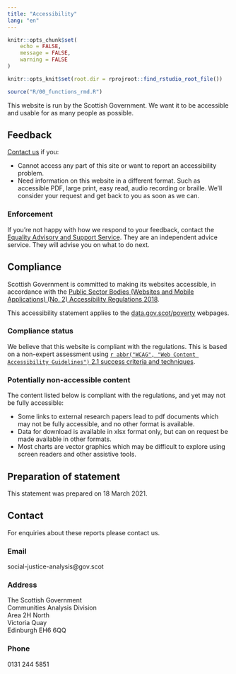 ---
title: "Accessibility"
lang: "en"
---

<!-- Include skip link and skip target at the top of the document -->

<script>
  $(document).ready(function(){
    $nav = $('#nav');
    $nav.prepend('<a class=\"skiplink\" href=\"#maincontent\">Skip to main content</a>')
    $head = $('#header');
    $head.prepend('<div id=\"maincontent\" class=\"skiptarget\"></div>')
    });
</script>

```{r setup, include = FALSE}
knitr::opts_chunk$set(
	echo = FALSE,
	message = FALSE,
	warning = FALSE
)

knitr::opts_knit$set(root.dir = rprojroot::find_rstudio_root_file())

```

```{r}
source("R/00_functions_rmd.R")
```

This website is run by the Scottish Government. We want it to be accessible and usable for as many people as possible.

## Feedback

[Contact us](#contact) if you:

- Cannot access any part of this site or want to report an accessibility problem.
- Need information on this website in a different format. Such as accessible PDF, large print, easy read, audio recording or braille. We’ll consider your request and get back to you as soon as we can.

### Enforcement

If you’re not happy with how we respond to your feedback, contact the [Equality Advisory and Support Service](https://www.equalityadvisoryservice.com/). They are an independent advice service. They will advise you on what to do next.

## Compliance

Scottish Government is committed to making its websites accessible, in accordance with the [Public Sector Bodies (Websites and Mobile Applications) (No. 2) Accessibility Regulations 2018](https://www.legislation.gov.uk/uksi/2018/952/regulation/4/made).

This accessibility statement applies to the [data.gov.scot/poverty](https://data.gov.scot/poverty) webpages.

### Compliance status

We believe that this website is compliant with the regulations. This is based on a non-expert assessment using [`r abbr("WCAG", "Web Content Accessibility Guidelines")` 2.1 success criteria and techniques](https://www.w3.org/WAI/WCAG21/quickref/).

### Potentially non-accessible content

The content listed below is compliant with the regulations, and yet may not be fully accessible:

- Some links to external research papers lead to pdf documents which may not be fully accessible, and no other format is available.
- Data for download is available in xlsx format only, but can on request be made available in other formats.
- Most charts are vector graphics which may be difficult to explore using screen readers and other assistive tools.

## Preparation of statement

This statement was prepared on 18 March 2021.

## Contact {#contact}

For enquiries about these reports please contact us.

### Email

social-justice-analysis@gov.scot

### Address

The Scottish Government<br>
Communities Analysis Division<br>
Area 2H North<br>
Victoria Quay<br>
Edinburgh EH6 6QQ

### Phone

0131 244 5851<br>
